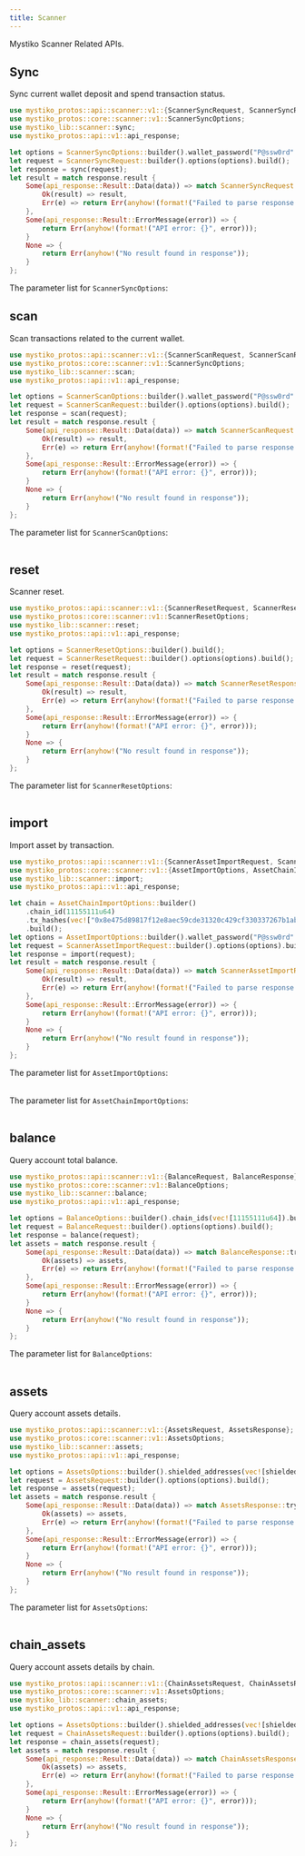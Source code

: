 ```yaml
---
title: Scanner
---
```


Mystiko Scanner Related APIs.

## Sync

Sync current wallet deposit and spend transaction status.

```rust
use mystiko_protos::api::scanner::v1::{ScannerSyncRequest, ScannerSyncRequest};
use mystiko_protos::core::scanner::v1::ScannerSyncOptions;
use mystiko_lib::scanner::sync;
use mystiko_protos::api::v1::api_response;

let options = ScannerSyncOptions::builder().wallet_password("P@ssw0rd".to_string()).build();
let request = ScannerSyncRequest::builder().options(options).build();
let response = sync(request);
let result = match response.result {
    Some(api_response::Result::Data(data)) => match ScannerSyncRequest::try_from(data) {
        Ok(result) => result,
        Err(e) => return Err(anyhow!(format!("Failed to parse response: {}", e))),
    },
    Some(api_response::Result::ErrorMessage(error)) => {
        return Err(anyhow!(format!("API error: {}", error)));
    }
    None => {
        return Err(anyhow!("No result found in response"));
    }
};
```

The parameter list for `ScannerSyncOptions`:
<Table
    headers={["Parameter", "Required", "Description"]}
    data={[
        {
            'Parameter': { code: 'wallet_password' },
            'Required': 'true',
            'Description': 'The password of the wallet.'
        },
        {
            'Parameter': { code: 'concurrency' },
            'Required': 'false',
            'Description': 'Concurrency level is enforced to 1 in the SDK.'
        }
    ]}
/>

## scan

Scan transactions related to the current wallet.

```rust
use mystiko_protos::api::scanner::v1::{ScannerScanRequest, ScannerScanRequest};
use mystiko_protos::core::scanner::v1::ScannerSyncOptions;
use mystiko_lib::scanner::scan;
use mystiko_protos::api::v1::api_response;

let options = ScannerScanOptions::builder().wallet_password("P@ssw0rd".to_string()).build();
let request = ScannerScanRequest::builder().options(options).build();
let response = scan(request);
let result = match response.result {
    Some(api_response::Result::Data(data)) => match ScannerScanRequest::try_from(data) {
        Ok(result) => result,
        Err(e) => return Err(anyhow!(format!("Failed to parse response: {}", e))),
    },
    Some(api_response::Result::ErrorMessage(error)) => {
        return Err(anyhow!(format!("API error: {}", error)));
    }
    None => {
        return Err(anyhow!("No result found in response"));
    }
};
```

The parameter list for `ScannerScanOptions`:
<Table
    headers={["Parameter", "Required", "Description"]}
    data={[
        {
            'Parameter': { code: 'wallet_password' },
            'Required': 'true',
            'Description': 'The password of the wallet.'
        },
        {
            'Parameter': { code: 'batch_size' },
            'Required': 'false',
            'Description': 'The number of transactions to scan in each batch.'
        },
        {
            'Parameter': { code: 'concurrency' },
            'Required': 'false',
            'Description': 'Concurrency level is enforced to 1 in the SDK.'
        },
        {
            'Parameter': { code: 'shielded_addresses' },
            'Required': 'false',
            'Description': 'The list of shielded addresses to scan.'
        }
    ]}
/>

## reset

Scanner reset.

```rust
use mystiko_protos::api::scanner::v1::{ScannerResetRequest, ScannerResetResponse};
use mystiko_protos::core::scanner::v1::ScannerResetOptions;
use mystiko_lib::scanner::reset;
use mystiko_protos::api::v1::api_response;

let options = ScannerResetOptions::builder().build();
let request = ScannerResetRequest::builder().options(options).build();
let response = reset(request);
let result = match response.result {
    Some(api_response::Result::Data(data)) => match ScannerResetResponse::try_from(data) {
        Ok(result) => result,
        Err(e) => return Err(anyhow!(format!("Failed to parse response: {}", e))),
    },
    Some(api_response::Result::ErrorMessage(error)) => {
        return Err(anyhow!(format!("API error: {}", error)));
    }
    None => {
        return Err(anyhow!("No result found in response"));
    }
};
```

The parameter list for `ScannerResetOptions`:
<Table
    headers={["Parameter", "Required", "Description"]}
    data={[
        {
            'Parameter': { code: 'reset_to_id' },
            'Required': 'false',
            'Description': 'The transaction ID to reset to.'
        },
        {
            'Parameter': { code: 'shielded_addresses' },
            'Required': 'false',
            'Description': 'The list of shielded addresses to reset.'
        }
    ]}
/>


## import

Import asset by transaction.

```rust
use mystiko_protos::api::scanner::v1::{ScannerAssetImportRequest, ScannerAssetImportResponse};
use mystiko_protos::core::scanner::v1::{AssetImportOptions, AssetChainImportOptions};
use mystiko_lib::scanner::import;
use mystiko_protos::api::v1::api_response;

let chain = AssetChainImportOptions::builder()
    .chain_id(11155111u64)
    .tx_hashes(vec!["0x8e475d89817f12e8aec59cde31320c429cf330337267b1abb628ab4bd6e528ec".to_string()])
    .build();
let options = AssetImportOptions::builder().wallet_password("P@ssw0rd".to_string()).chains(vec![chain]).build();
let request = ScannerAssetImportRequest::builder().options(options).build();
let response = import(request);
let result = match response.result {
    Some(api_response::Result::Data(data)) => match ScannerAssetImportResponse::try_from(data) {
        Ok(result) => result,
        Err(e) => return Err(anyhow!(format!("Failed to parse response: {}", e))),
    },
    Some(api_response::Result::ErrorMessage(error)) => {
        return Err(anyhow!(format!("API error: {}", error)));
    }
    None => {
        return Err(anyhow!("No result found in response"));
    }
};
```

The parameter list for `AssetImportOptions`:
<Table
    headers={["Parameter", "Required", "Description"]}
    data={[
        {
            'Parameter': { code: 'wallet_password' },
            'Required': 'true',
            'Description': 'The password of the wallet.'
        },
        {
            'Parameter': { code: 'chains' },
            'Required': 'true',
            'Description': 'The list of chain import options.'
        },
        {
            'Parameter': { code: 'query_timeout_ms' },
            'Required': 'false',
            'Description': 'Timeout when query from provider.'
        }
    ]}
/>

The parameter list for `AssetChainImportOptions`:
<Table
    headers={["Parameter", "Required", "Description"]}
    data={[
        {
            'Parameter': { code: 'chain_id' },
            'Required': 'true',
            'Description': 'The chain id.'
        },
        {
            'Parameter': { code: 'tx_hashes' },
            'Required': 'true',
            'Description': 'The list of transactions hash to import.'
        }
    ]}
/>

## balance

Query account total balance.

```rust
use mystiko_protos::api::scanner::v1::{BalanceRequest, BalanceResponse};
use mystiko_protos::core::scanner::v1::BalanceOptions;
use mystiko_lib::scanner::balance;
use mystiko_protos::api::v1::api_response;

let options = BalanceOptions::builder().chain_ids(vec![11155111u64]).build();
let request = BalanceRequest::builder().options(options).build();
let response = balance(request);
let assets = match response.result {
    Some(api_response::Result::Data(data)) => match BalanceResponse::try_from(data) {
        Ok(assets) => assets,
        Err(e) => return Err(anyhow!(format!("Failed to parse response: {}", e))),
    },
    Some(api_response::Result::ErrorMessage(error)) => {
        return Err(anyhow!(format!("API error: {}", error)));
    }
    None => {
        return Err(anyhow!("No result found in response"));
    }
};
```

The parameter list for `BalanceOptions`:
<Table
    headers={["Parameter", "Required", "Description"]}
    data={[
        {
            'Parameter': { code: 'with_spent' },
            'Required': 'false',
            'Description': 'Whether to include spent transactions.'
        },
        {
            'Parameter': { code: 'shielded_addresses' },
            'Required': 'false',
            'Description': 'The list of shielded addresses to scan.'
        },
        {
            'Parameter': { code: 'chain_ids' },
            'Required': 'false',
            'Description': 'The list of chain IDs to scan.'
        },
        {
            'Parameter': { code: 'asset_symbols' },
            'Required': 'false',
            'Description': 'The list of asset symbols to scan.'
        },
        {
            'Parameter': { code: 'contract_addresses' },
            'Required': 'false',
            'Description': 'The list of contract addresses to scan.'
        },
        {
            'Parameter': { code: 'bridge_types' },
            'Required': 'false',
            'Description': 'The list of bridge types to scan.'
        }
    ]}
/>

## assets

Query account assets details.

```rust
use mystiko_protos::api::scanner::v1::{AssetsRequest, AssetsResponse};
use mystiko_protos::core::scanner::v1::AssetsOptions;
use mystiko_lib::scanner::assets;
use mystiko_protos::api::v1::api_response;

let options = AssetsOptions::builder().shielded_addresses(vec![shielded_address]).build();
let request = AssetsRequest::builder().options(options).build();
let response = assets(request);
let assets = match response.result {
    Some(api_response::Result::Data(data)) => match AssetsResponse::try_from(data) {
        Ok(assets) => assets,
        Err(e) => return Err(anyhow!(format!("Failed to parse response: {}", e))),
    },
    Some(api_response::Result::ErrorMessage(error)) => {
        return Err(anyhow!(format!("API error: {}", error)));
    }
    None => {
        return Err(anyhow!("No result found in response"));
    }
};
```

The parameter list for `AssetsOptions`:
<Table
    headers={["Parameter", "Required", "Description"]}
    data={[
        {
            'Parameter': { code: 'shielded_addresses' },
            'Required': 'false',
            'Description': 'The list of shielded addresses to scan.'
        }
    ]}
/>

## chain_assets

Query account assets details by chain.

```rust
use mystiko_protos::api::scanner::v1::{ChainAssetsRequest, ChainAssetsResponse};
use mystiko_protos::core::scanner::v1::AssetsOptions;
use mystiko_lib::scanner::chain_assets;
use mystiko_protos::api::v1::api_response;

let options = AssetsOptions::builder().shielded_addresses(vec![shielded_address]).build();
let request = ChainAssetsRequest::builder().options(options).build();
let response = chain_assets(request);
let assets = match response.result {
    Some(api_response::Result::Data(data)) => match ChainAssetsResponse::try_from(data) {
        Ok(assets) => assets,
        Err(e) => return Err(anyhow!(format!("Failed to parse response: {}", e))),
    },
    Some(api_response::Result::ErrorMessage(error)) => {
        return Err(anyhow!(format!("API error: {}", error)));
    }
    None => {
        return Err(anyhow!("No result found in response"));
    }
};
```
